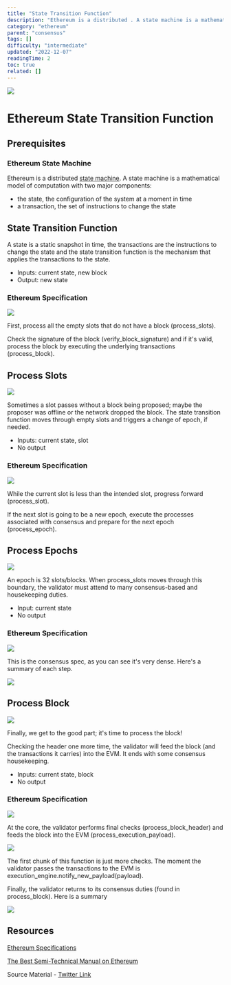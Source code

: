 ```yaml
---
title: "State Transition Function"
description: "Ethereum is a distributed . A state machine is a mathematical model of computation with two major components:"
category: "ethereum"
parent: "consensus"
tags: []
difficulty: "intermediate"
updated: "2022-12-07"
readingTime: 2
toc: true
related: []
---
```


![](/images/state-transition-1.jpeg)

# Ethereum State Transition Function

## Prerequisites

### Ethereum State Machine

Ethereum is a distributed [state machine](/ethereum/state-machine). A state machine is a mathematical model of computation with two major components: 

*   the state, the configuration of the system at a moment in time
*   a transaction, the set of instructions to change the state

## State Transition Function

A state is a static snapshot in time, the transactions are the instructions to change the state and the state transition function is the mechanism that applies the transactions to the state. 

*   Inputs: current state, new block 
*   Output: new state

### Ethereum Specification

![](/images/state-transition-3.jpeg)

First, process all the empty slots that do not have a block (process\_slots). 

Check the signature of the block (verify\_block\_signature) and if it's valid, process the block by executing the underlying transactions (process\_block).

## Process Slots

![](/images/state-transition-4.jpeg)

Sometimes a slot passes without a block being proposed; maybe the proposer was offline or the network dropped the block. The state transition function moves through empty slots and triggers a change of epoch, if needed. 

*   Inputs: current state, slot 
*   No output

### Ethereum Specification

![](/images/state-transition-5.jpeg)

While the current slot is less than the intended slot, progress forward (process\_slot). 

If the next slot is going to be a new epoch, execute the processes associated with consensus and prepare for the next epoch (process\_epoch).

## Process Epochs

![](/images/state-transition-6.jpeg)

An epoch is 32 slots/blocks. When process\_slots moves through this boundary, the validator must attend to many consensus-based and housekeeping duties. 

*   Input: current state 
*   No output

### Ethereum Specification

![](/images/state-transition-7.jpeg)

This is the consensus spec, as you can see it's very dense. Here's a summary of each step.

![](/images/state-transition-8.png)

## Process Block

![](/images/state-transition-9.jpeg)

Finally, we get to the good part; it's time to process the block! 

Checking the header one more time, the validator will feed the block (and the transactions it carries) into the EVM. It ends with some consensus housekeeping. 

*   Inputs: current state, block 
*   No output

### Ethereum Specification

![](/images/state-transition-10.jpeg)

At the core, the validator performs final checks (process\_block\_header) and feeds the block into the EVM (process\_execution\_payload).

![](/images/state-transition-11.jpeg)

The first chunk of this function is just more checks. The moment the validator passes the transactions to the EVM is execution\_engine.notify\_new\_payload(payload).

Finally, the validator returns to its consensus duties (found in process\_block). Here is a summary

![](/images/state-transition-12.png)

## Resources

[Ethereum Specifications](https://github.com/ethereum/consensus-specs)

[The Best Semi-Technical Manual on Ethereum](https://eth2book.info/bellatrix/part3/transition/)

Source Material - [Twitter Link](https://twitter.com/logarithmicrex/status/1577751304696274944)

